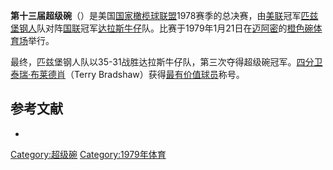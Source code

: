 {{noteTA
|1=zh-cn:超级碗; zh-tw:超級盃; zh-hk:超級碗;
}}
'''第十三届超级碗'''（{{lang|en|Super Bowl XIII}}）是美国[[国家橄榄球联盟|国家橄榄球联盟]]1978赛季的总决赛，由[[美国橄榄球联合会|美联]]冠军[[匹兹堡钢人|匹兹堡钢人]]队对阵[[国家橄榄球联合会|国联]]冠军[[达拉斯牛仔|达拉斯牛仔]]队。比赛于1979年1月21日在[[迈阿密|迈阿密]]的[[橙色碗体育场|橙色碗体育场]]举行。

最终，匹兹堡钢人队以35-31战胜达拉斯牛仔队，第三次夺得超级碗冠军。[[四分卫|四分卫]][[泰瑞·布莱德肖|泰瑞·布莱德肖]]（Terry Bradshaw）获得[[超级碗最有价值球员|最有价值球员]]称号。

== 参考文献 ==
{{ReflistH}}
* {{cite web|url=http://www.nfl.com/superbowl/history/recap/sb{{lc:XIII}}|title=Super Bowl XIII|publisher=Official NFL web site}}{{Dead link|date=2018年6月 |bot=InternetArchiveBot |fix-attempted=no }}{{en}}
{{ReflistF}}

{{Super Bowl}}

[[Category:超级碗|Category:超级碗]]
[[Category:1979年体育|Category:1979年体育]]

{{American Football-stub}}